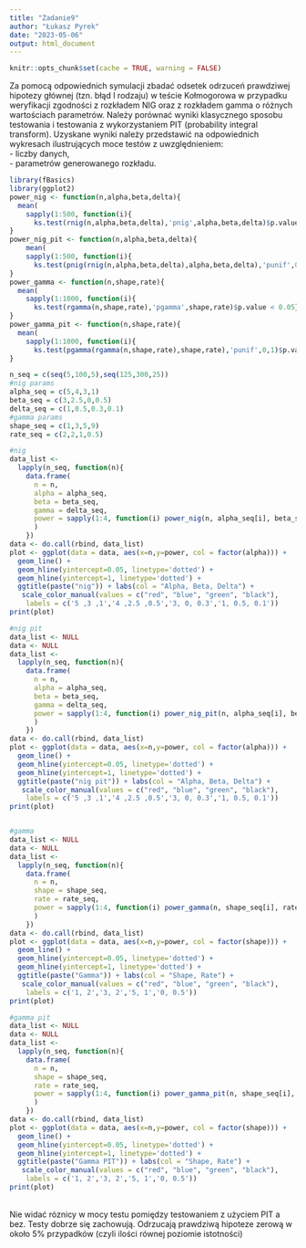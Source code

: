 ---
title: "Zadanie9"
author: "Łukasz Pyrek"
date: "2023-05-06"
output: html_document
---

```{r setup, include=FALSE}
knitr::opts_chunk$set(cache = TRUE, warning = FALSE)
```
Za pomocą odpowiednich symulacji zbadać odsetek odrzuceń prawdziwej hipotezy głównej (tzn. błąd
I rodzaju) w teście Kołmogorowa w przypadku weryfikacji zgodności z rozkładem NIG oraz z
rozkładem gamma o różnych wartościach parametrów. Należy porównać wyniki klasycznego sposobu
testowania i testowania z wykorzystaniem PIT (probability integral transform). Uzyskane wyniki
należy przedstawić na odpowiednich wykresach ilustrujących moce testów z uwzględnieniem: <br />
- liczby danych, <br />
- parametrów generowanego rozkładu.
```{r}
library(fBasics)
library(ggplot2)
power_nig <- function(n,alpha,beta,delta){
  mean(
    sapply(1:500, function(i){
      ks.test(rnig(n,alpha,beta,delta),'pnig',alpha,beta,delta)$p.value < 0.05}))
}
power_nig_pit <- function(n,alpha,beta,delta){
    mean(
    sapply(1:500, function(i){
      ks.test(pnig(rnig(n,alpha,beta,delta),alpha,beta,delta),'punif',0,1)$p.value < 0.05}))
}
power_gamma <- function(n,shape,rate){
  mean(
    sapply(1:1000, function(i){
      ks.test(rgamma(n,shape,rate),'pgamma',shape,rate)$p.value < 0.05}))
}
power_gamma_pit <- function(n,shape,rate){
  mean(
    sapply(1:1000, function(i){
      ks.test(pgamma(rgamma(n,shape,rate),shape,rate),'punif',0,1)$p.value < 0.05}))
}

n_seq = c(seq(5,100,5),seq(125,300,25))
#nig params
alpha_seq = c(5,4,3,1)
beta_seq = c(3,2.5,0,0.5)
delta_seq = c(1,0.5,0.3,0.1)
#gamma params
shape_seq = c(1,3,5,9)
rate_seq = c(2,2,1,0.5)

#nig
data_list <-
  lapply(n_seq, function(n){
    data.frame(
      n = n,
      alpha = alpha_seq,
      beta = beta_seq,
      gamma = delta_seq,
      power = sapply(1:4, function(i) power_nig(n, alpha_seq[i], beta_seq[i], delta_seq[i]))
      )  
    })
data <- do.call(rbind, data_list)
plot <- ggplot(data = data, aes(x=n,y=power, col = factor(alpha))) +
  geom_line() + 
  geom_hline(yintercept=0.05, linetype='dotted') + 
  geom_hline(yintercept=1, linetype='dotted') +
  ggtitle(paste("nig")) + labs(col = "Alpha, Beta, Delta") +
   scale_color_manual(values = c("red", "blue", "green", "black"),
    labels = c('5 ,3 ,1','4 ,2.5 ,0.5','3, 0, 0.3','1, 0.5, 0.1'))
print(plot)

#nig pit
data_list <- NULL
data <- NULL
data_list <-
  lapply(n_seq, function(n){
    data.frame(
      n = n,
      alpha = alpha_seq,
      beta = beta_seq,
      gamma = delta_seq,
      power = sapply(1:4, function(i) power_nig_pit(n, alpha_seq[i], beta_seq[i], delta_seq[i]))
      )  
    })
data <- do.call(rbind, data_list)
plot <- ggplot(data = data, aes(x=n,y=power, col = factor(alpha))) +
  geom_line() + 
  geom_hline(yintercept=0.05, linetype='dotted') + 
  geom_hline(yintercept=1, linetype='dotted') +
  ggtitle(paste("nig pit")) + labs(col = "Alpha, Beta, Delta") +
   scale_color_manual(values = c("red", "blue", "green", "black"),
    labels = c('5 ,3 ,1','4 ,2.5 ,0.5','3, 0, 0.3','1, 0.5, 0.1'))
print(plot)


#gamma
data_list <- NULL
data <- NULL
data_list <-
  lapply(n_seq, function(n){
    data.frame(
      n = n,
      shape = shape_seq,
      rate = rate_seq,
      power = sapply(1:4, function(i) power_gamma(n, shape_seq[i], rate_seq[i]))
      )  
    })
data <- do.call(rbind, data_list)
plot <- ggplot(data = data, aes(x=n,y=power, col = factor(shape))) +
  geom_line() + 
  geom_hline(yintercept=0.05, linetype='dotted') + 
  geom_hline(yintercept=1, linetype='dotted') +
  ggtitle(paste("Gamma")) + labs(col = "Shape, Rate") +
   scale_color_manual(values = c("red", "blue", "green", "black"),
    labels = c('1, 2','3, 2','5, 1','0, 0.5'))
print(plot)

#gamma pit
data_list <- NULL
data <- NULL
data_list <-
  lapply(n_seq, function(n){
    data.frame(
      n = n,
      shape = shape_seq,
      rate = rate_seq,
      power = sapply(1:4, function(i) power_gamma_pit(n, shape_seq[i], rate_seq[i]))
      )  
    })
data <- do.call(rbind, data_list)
plot <- ggplot(data = data, aes(x=n,y=power, col = factor(shape))) +
  geom_line() + 
  geom_hline(yintercept=0.05, linetype='dotted') + 
  geom_hline(yintercept=1, linetype='dotted') +
  ggtitle(paste("Gamma PIT")) + labs(col = "Shape, Rate") +
   scale_color_manual(values = c("red", "blue", "green", "black"),
    labels = c('1, 2','3, 2','5, 1','0, 0.5'))
print(plot)
```
<br />
Nie widać róznicy w mocy testu pomiędzy testowaniem z użyciem PIT a bez.
Testy dobrze się zachowują. Odrzucają prawdziwą hipoteze zerową w około 5% przypadków (czyli ilości równej poziomie istotności)
